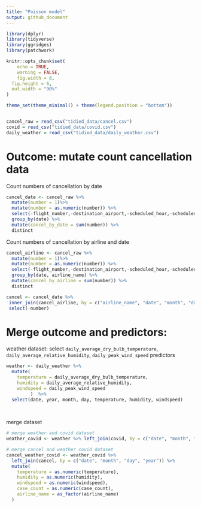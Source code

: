 ```yaml
---
title: "Poisson model"
output: github_document
---
```


```r
library(dplyr)
library(tidyverse)
library(ggridges)
library(patchwork)

knitr::opts_chunk$set(
	echo = TRUE,
	warning = FALSE,
	fig.width = 8, 
  fig.height = 6,
  out.width = "90%"
)

theme_set(theme_minimal() + theme(legend.position = "bottom"))


cancel_raw = read_csv("tidied_data/cancel.csv")
covid = read_csv("tidied_data/covid.csv")
daily_weather = read_csv("tidied_data/daily_weather.csv")

```

# Outcome: mutate count cancellation data
Count numbers of cancellation by date
```r
cancel_date <- cancel_raw %>% 
  mutate(number = 1)%>% 
  mutate(number = as.numeric(number)) %>% 
  select(-flight_number,-destination_airport,-scheduled_hour,-scheduled_departure_time,-scheduled_elapsed_time_minutes) %>% 
  group_by(date) %>% 
  mutate(cancel_by_date = sum(number)) %>% 
  distinct

```


Count numbers of cancellation by airline and date
```r
cancel_airline <- cancel_raw %>% 
  mutate(number = 1)%>% 
  mutate(number = as.numeric(number)) %>% 
  select(-flight_number,-destination_airport,-scheduled_hour,-scheduled_departure_time,-scheduled_elapsed_time_minutes) %>% 
  group_by(date, airline_name) %>% 
  mutate(cancel_by_airline = sum(number)) %>% 
  distinct
```

```r
cancel <- cancel_date %>%
 inner_join(cancel_airline, by = c("airline_name", "date", "month", "day", "year", "number")) %>% 
 select(-number) 
```

# Merge outcome and predictors:

weather dataset: select `daily_average_dry_bulb_temperature`,  `daily_average_relative_humidity`, `daily_peak_wind_speed` predictors
```r
weather <- daily_weather %>% 
  mutate(
    temperature = daily_average_dry_bulb_temperature,
    humidity = daily_average_relative_humidity,
    windspeed = daily_peak_wind_speed
         )  %>% 
  select(date, year, month, day, temperature, humidity, windspeed) 
  
  
```

merge dataset 
```r
# merge weather and covid dataset
weather_covid <- weather %>% left_join(covid, by = c("date", "month", "day", "year"))

# merge cancel and weather_covid dataset
cancel_weather_covid <- weather_covid %>% 
  left_join(cancel, by = c("date", "month", "day", "year")) %>% 
  mutate(
    temperature = as.numeric(temperature),
    humidity = as.numeric(humidity),
    windspeed = as.numeric(windspeed),
    case_count = as.numeric(case_count),
    airline_name = as_factor(airline_name)
  )  
 
```

